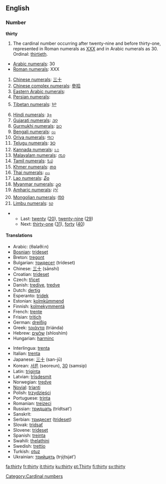 ==English==

===Number===
'''thirty'''

# The cardinal number occurring after twenty-nine and before thirty-one, represented in Roman numerals as [[XXX]] and in Arabic numerals as 30. Ordinal: [[thirtieth]].
*[[w:Arabic Numerals|Arabic numerals]]: 30
*[[w:Roman numerals|Roman numerals]]: XXX
#[[w:Chinese numerals|Chinese numerals]]: [[三十]]
#[[w:Chinese numerals|Chinese complex numerals]]: [[參拾]]
#[[w:Eastern Arabic numerals|Eastern Arabic numerals]]: {{ARchar|[[٣٠]]}}
#[[w:Eastern Arabic numerals|Persian numerals]]: {{FAchar|[[۳۰]]}}
#[[w:Indian numerals|Tibetan numerals]]: [[༣༠]]
#[[w:Indian numerals|Hindi numerals]]: [[३०]]
#[[w:Indian numerals|Gujarati numerals]]: [[૩૦]]
#[[w:Indian numerals|Gurmukhi numerals]]: [[੩੦]]
#[[w:Indian numerals|Bengali numerals]]: [[৩০]]
#[[w:Indian numerals|Oriya numerals]]: [[୩୦]]
#[[w:Indian numerals|Telugu numerals]]: [[౩౦]]
#[[w:Indian numerals|Kannada numerals]]: [[೩೦]]
#[[w:Indian numerals|Malayalam numerals]]: [[൩൦]]
#[[w:Indian numerals|Tamil numerals]]: [[௩௰]]
#[[w:Khmer script|Khmer numerals]]: [[៣០]]
#[[w:Thai numerals|Thai numerals]]: [[๓๐]]
#[[w:Lao alphabet|Lao numerals]]: [[໓໐]]
#[[w:Burmese alphabet|Myanmar numerals]]: [[၃၀]]
#[[w:Amharic language|Amharic numerals]]: [[፫፲]]
#[[w:Mongolian alphabet|Mongolian numerals]]: [[᠓᠐]]
#[[w:Limbu language|Limbu numerals]]: [[᥉᥆]]

**Last: [[twenty]] ([[20]]), [[twenty-nine]] ([[29]])
**Next: [[thirty-one]] ([[31]]), [[forty]] ([[40]])

====Translations====
{{top}}
*Arabic: {{ARchar|[[ثلاثين]]}} (θalaθí:n)
*[[Bosnian]]: [[trideset]]
*Breton: [[tregont]]
*Bulgarian: [[тридесет]] (trídeset)
*Chinese: [[三十]] (sānshí)
*Croatian: [[trideset]]
*Czech: [[třicet]]
*Danish: [[tredive]], [[tredve]]
*Dutch: [[dertig]] {{f}}
*Esperanto: [[tridek]]
*Estonian: [[kolmkümmend]]
*Finnish: [[kolmekymmentä]]
*French: [[trente]] {{m}}
*Frisian: [[tritich]]
*German: [[dreißig]] {{f}}
*Greek: [[τριάντα]] (triánda)
*Hebrew: [[שלשים]] (shloshím)
*Hungarian: [[harminc]]
{{mid}}
*Interlingua: [[trenta]]
*Italian: [[trenta]]
*Japanese: [[三十]] (san-jū)
*Korean: [[서른]] (seoreun), [[30]] (samsip)
*Latin: [[triginta]]
*Latvian: [[trīsdesmit]]
*Norwegian: [[tredve]]
*[[Novial]]: [[trianti]]
*Polish: [[trzydzieści]]
*Portuguese: [[trinta]]
*Romanian: [[treizeci]]
*Russian: [[тридцать]] (trídtsat’)
*Sanskrit: {{Unicode|[[triṁśat]]}}
*Serbian: [[тридесет]] ([[trideset]])
*Slovak: [[tridsať]]
*Slovene: [[trideset]]
*Spanish: [[treinta]]
*Swahili: [[thelathini]]
*Swedish: [[trettio]]
*Turkish: [[otuz]]
*Ukrainian: [[трийцять]] (trýjtsjat’)
{{bottom}}

[[Category:Cardinal numbers]]

[[fa:thirty]]
[[fr:thirty]]
[[it:thirty]]
[[ku:thirty]]
[[pt:Thirty]]
[[fi:thirty]]
[[sv:thirty]]